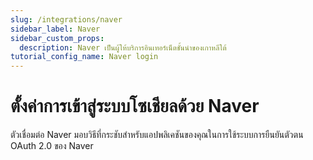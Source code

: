 ```yaml
---
slug: /integrations/naver
sidebar_label: Naver
sidebar_custom_props:
  description: Naver เป็นผู้ให้บริการอินเทอร์เน็ตชั้นนำของเกาหลีใต้
tutorial_config_name: Naver login
---
```




# ตั้งค่าการเข้าสู่ระบบโซเชียลด้วย Naver

ตัวเชื่อมต่อ Naver มอบวิธีที่กระชับสำหรับแอปพลิเคชันของคุณในการใช้ระบบการยืนยันตัวตน OAuth 2.0 ของ Naver

<GuideTip />

<Integration />
